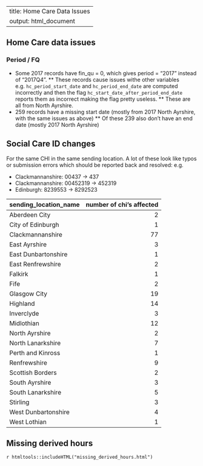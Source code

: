 ---
title: Home Care Data Issues
output: html_document
----


## Home Care data issues

### Period / FQ

* Some 2017 records have fin_qu = 0, which gives period = "2017" instead of "2017Q4".
** These records cause issues withe other variables e.g. `hc_period_start_date` and `hc_period_end_date` are computed incorrectly and then the flag `hc_start_date_after_period_end_date` reports them as incorrect making the flag pretty useless.
** These are all from North Ayrshire.
* 259 records have a missing start date (mostly from 2017 North Ayrshire, with the same issues as above)
** Of these 239 also don't have an end date (mostly 2017 North Ayrshire)


## Social Care ID changes

For the same CHI in the same sending location. A lot of these look like typos or submission errors which should be reported back and resolved: e.g.

* Clackmannanshire: 00437 -> 437
* Clackmannanshire: 00452319 -> 452319
* Edinburgh: 8239553 -> 8292523

| sending_location_name | number of chi's affected |
|-----------------------|-------------------------:|
| Aberdeen City         |                        2 |
| City of Edinburgh     |                        1 |
| Clackmannanshire      |                       77 |
| East Ayrshire         |                        3 |
| East Dunbartonshire   |                        1 |
| East Renfrewshire     |                        2 |
| Falkirk               |                        1 |
| Fife                  |                        2 |
| Glasgow City          |                       19 |
| Highland              |                       14 |
| Inverclyde            |                        3 |
| Midlothian            |                       12 |
| North Ayrshire        |                        2 |
| North Lanarkshire     |                        7 |
| Perth and Kinross     |                        1 |
| Renfrewshire          |                        9 |
| Scottish Borders      |                        2 |
| South Ayrshire        |                        3 |
| South Lanarkshire     |                        5 |
| Stirling              |                        3 |
| West Dunbartonshire   |                        4 |
| West Lothian          |                        1 |


## Missing derived hours

`r htmltools::includeHTML("missing_derived_hours.html")`
